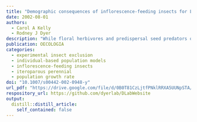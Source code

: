 ```yaml
---
title: "Demographic consequences of inflorescence-feeding insects for Liatris cylindracea, an iteroparous perennial"
date: 2002-08-01
authors:
  - Carol A Kelly
  - Rodney J Dyer
description: "While floral herbivores and predispersal seed predators often reduce plant reproductive output, their role in limiting plant fitness and population growth is less clear, especially for iteroparous perennial plant species. In this study we experimentally excluded floral herbivores and predispersal seed predators (insecticide spray versus water control) over a 2-year period to examine the effect of inflorescence-feeding insects on levels of seed production, seedling emergence, and juvenile establishment for Liatris cylindracea, an iteroparous perennial plant. In addition, we collected detailed demographic data on all life stage transitions for an additional set of individuals in the same population over 4 years. We used the experimental and demographic data to construct stochastic individual-based simulations to evaluate the overall effect of inflorescence-feeding insects on adult recruitment per maternal plant (a fitness component) and population growth rate. The insect exclusion experiments showed that damage due to insects decreased seed production, seedling emergence, and juvenile establishment for both years' experiments. These results indicate that recruitment was seed-limited through juvenile establishment, and that inflorescence-feeding insects influenced the degree of seed limitation. Results of the individual-based simulation models, which included individual demographic and temporal stochasticity, showed that inflorescence-feeding insects negatively affected the number of adult offspring per maternal plant recruited into the population and population growth rate for both years' experiments. Taken together, the results of the experimental exclusions and the individual-based models indicate that inflorescence-feeding insects can influence population growth rate, and have the potential to act as a selective force for the evolution of traits in this plant species."
publication: OECOLOGIA
categories: 
  - experimental insect exclusion
  - individual-based population models
  - inflorescence-feeding insects
  - iteroparous perennial
  - population growth rate
doi: "10.1007/s00442-002-0948-y"
url_pdf: "https://drive.google.com/file/d/0B0T81CzLjtfPNklRRXA5UUNpSTA/view" 
respository_url: https://github.com/dyerlab/DLabWebsite
output:
  distill::distill_article:
    self_contained: false
---
```


